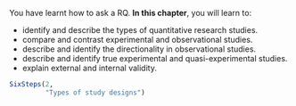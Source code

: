 ::: {.objectivesBox .objectives data-latex="{iconmonstr-target-4-240.png}"}
You have learnt how to ask a RQ.
**In this chapter**, you will learn to:

* identify and describe the types of quantitative research studies.
* compare and contrast experimental and observational studies.
* describe and identify the directionality in observational studies.
* describe and identify true experimental and quasi-experimental studies.
* explain external and internal validity.
:::


```r
SixSteps(2, 
         "Types of study designs")
```